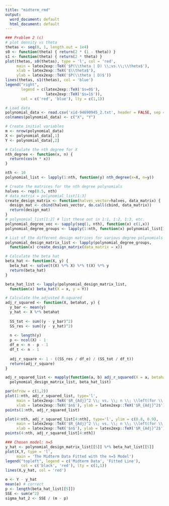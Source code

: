 ```yaml
---
title: "midterm_rmd"
output:
  word_document: default
  html_document: default
---
```


```r
### Problem 2 (c)
# plot density vs theta
thetas <- seq(0, 1, length.out = 1e4)
s0 <- function(theta) { return(2 * (1 - theta)) }
s1 <- function(theta) { return(2 * theta) }
plot(thetas, s0(thetas), type = 'l', col = 'red',
     main = latex2exp::TeX('$P(\\theta | D) \\;vs.\\;\\theta$'),
     xlab = latex2exp::TeX('$\\theta$'),
     ylab = latex2exp::TeX('$P(\\theta | D)$'))
lines(thetas, s1(thetas), col = 'blue')
legend("right",
       legend = c(latex2exp::TeX('$s=0$'),
                  latex2exp::TeX('$s=1$')),
       col = c('red', 'blue'), lty = c(1,1))

# Load data
polynomial_data <- read.csv('xid-94690945_2.txt', header = FALSE, sep = "")
colnames(polynomial_data) <- c("X", "Y")

# Create initial variables
m <- nrow(polynomial_data)
X <- polynomial_data[,1]
Y <- polynomial_data[,2]

# Calculate the nth degree for X
nth_degree <- function(x, n) {
  return(cos(n * x))
}

nth <- 10
polynomial_list <- lapply(1:nth, function(y) nth_degree(x=X, n=y))

# Create the matrices for the nth degree polynomials
halves <- rep(0.5, nth)
# data_matrix = polynomial_list[1:3] 
create_design_matrix <- function(halves_vector=halves, data_matrix) {
  design_mat <- cbind(halves_vector, do.call(cbind, data_matrix))
  return(design_mat)
}
# polynomial_list[1:2] # list these out in 1:1, 1:2, 1:3, etc.
polynomial_degree_vec <- sapply(seq(1, nth), function(x) c(1,x))
polynomial_degree_groups <- lapply(1:nth, function(x) polynomial_list[1:x])

# List of the different design matrices for various degree polynomials
polynomial_design_matrix_list <- lapply(polynomial_degree_groups,
  function(x) create_design_matrix(data_matrix = x))

# Calculate the beta hat
beta_hat <- function(X, y) {
  beta_hat <- solve(t(X) %*% X) %*% t(X) %*% y
  return(beta_hat)
}

beta_hat_list <- lapply(polynomial_design_matrix_list,
  function(x) beta_hat(X = x, y = Y))

# Calculate the adjusted R-squared
adj_r_squared <- function(X, betahat, y) {
  y_bar <- mean(y)
  y_hat <- X %*% betahat
  
  SS_tot <- sum((y - y_bar)^2)
  SS_res <- sum((y - y_hat)^2)
  
  n <- length(y)
  p <- ncol(X) - 1
  df_e <- n - p - 1
  df_t <- n - 1
  
  adj_r_square <- 1 - ((SS_res / df_e) / (SS_tot / df_t))
  return(adj_r_square)
}

adj_r_squared_list <- mapply(function(a, b) adj_r_squared(X = a, betahat = b, y = Y),
  polynomial_design_matrix_list, beta_hat_list)

par(mfrow = c(1,2))
plot(1:nth, adj_r_squared_list, type='l',
     main = latex2exp::TeX('$R_{Adj}^2 \\; vs. \\; n \\; \\left(for \\;n \\in \\left{1,\\cdots,10 \\right}\\right)$'),
     xlab = latex2exp::TeX('$n$'), ylab = latex2exp::TeX('$R_{Adj}^2$'))
points(1:nth, adj_r_squared_list)

plot(4:nth, adj_r_squared_list[4:nth], type='l', ylim = c(0.8, 0.9),
     main = latex2exp::TeX('$R_{Adj}^2 \\; vs. \\; n \\; \\left(for \\;n \\in \\left{4,\\cdots,10 \\right}\\right)$'),
     xlab = latex2exp::TeX('$n$'), ylab = latex2exp::TeX('$R_{Adj}^2$'))
points(4:nth, adj_r_squared_list[4:nth])

### Chosen model: n=5
y_hat <- polynomial_design_matrix_list[[5]] %*% beta_hat_list[[5]]
plot(X,Y, type = 'l',
     main = 'The Midterm Data Fitted with the n=5 Model')
legend("topleft", legend = c('Midterm Data', 'Fitted Line'),
       col = c('black', 'red'), lty = c(1,1))
lines(X,y_hat, col = 'red')

e <- Y - y_hat
mean(e) # correct
p <- length(beta_hat_list[[5]])
SSE <- sum(e^2)
sigma_hat_2 <- SSE / (m - p)
```